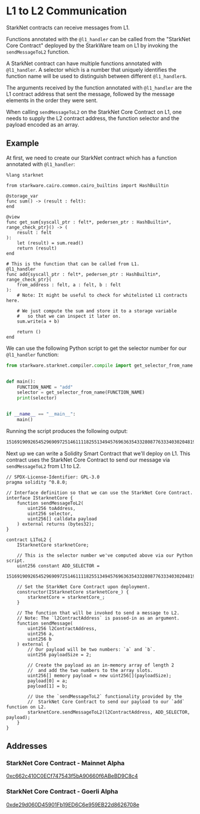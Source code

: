 # L1 to L2 Communication

StarkNet contracts can receive messages from L1.

Functions annotated with the `@l1_handler` can be called from the "StarkNet Core Contract" deployed by the StarkWare team on L1 by invoking the `sendMessageToL2` function.

A StarkNet contract can have multiple functions annotated with `@l1_handler`. A selector which is a number that uniquely identifies the function name will be used to distinguish between different `@l1_handler`s.

The arguments received by the function annotated with `@l1_handler` are the L1 contract address that sent the message, followed by the message elements in the order they were sent.

When calling `sendMessageToL2` on the StarkNet Core Contract on L1, one needs to supply the L2 contract address, the function selector and the payload encoded as an array.

## Example

At first, we need to create our StarkNet contract which has a function annotated with `@l1_handler`:

```cairo
%lang starknet

from starkware.cairo.common.cairo_builtins import HashBuiltin

@storage_var
func sum() -> (result : felt):
end

@view
func get_sum{syscall_ptr : felt*, pedersen_ptr : HashBuiltin*, range_check_ptr}() -> (
    result : felt
):
    let (result) = sum.read()
    return (result)
end

# This is the function that can be called from L1.
@l1_handler
func add{syscall_ptr : felt*, pedersen_ptr : HashBuiltin*, range_check_ptr}(
    from_address : felt, a : felt, b : felt
):
    # Note: It might be useful to check for whitelisted L1 contracts here.

    # We just compute the sum and store it to a storage variable
    #   so that we can inspect it later on.
    sum.write(a + b)

    return ()
end
```

We can use the following Python script to get the selector number for our `@l1_handler` function:

```python
from starkware.starknet.compiler.compile import get_selector_from_name


def main():
    FUNCTION_NAME = "add"
    selector = get_selector_from_name(FUNCTION_NAME)
    print(selector)


if __name__ == "__main__":
    main()
```

Running the script produces the following output:

```sh
1516919092654529690972514611118255134945769636354332808776333403020481942377
```

Next up we can write a Solidity Smart Contract that we'll deploy on L1. This contract uses the StarkNet Core Contract to send our message via `sendMessageToL2` from L1 to L2.

```solidity
// SPDX-License-Identifier: GPL-3.0
pragma solidity ^0.8.0;

// Interface definition so that we can use the StarkNet Core Contract.
interface IStarknetCore {
    function sendMessageToL2(
        uint256 toAddress,
        uint256 selector,
        uint256[] calldata payload
    ) external returns (bytes32);
}

contract L1ToL2 {
    IStarknetCore starknetCore;

    // This is the selector number we've computed above via our Python script.
    uint256 constant ADD_SELECTOR =
        1516919092654529690972514611118255134945769636354332808776333403020481942377;

    // Set the StarkNet Core Contract upon deployment.
    constructor(IStarknetCore starknetCore_) {
        starknetCore = starknetCore_;
    }

    // The function that will be invoked to send a message to L2.
    // Note: The `l2ContractAddress` is passed-in as an argument.
    function sendMessage(
        uint256 l2ContractAddress,
        uint256 a,
        uint256 b
    ) external {
        // Our payload will be two numbers: `a` and `b`.
        uint256 payloadSize = 2;

        // Create the payload as an in-memory array of length 2
        //  and add the two numbers to the array slots.
        uint256[] memory payload = new uint256[](payloadSize);
        payload[0] = a;
        payload[1] = b;

        // Use the `sendMessageToL2` functionality provided by the
        //  StarkNet Core Contract to send our payload to our `add` function on L2.
        starknetCore.sendMessageToL2(l2ContractAddress, ADD_SELECTOR, payload);
    }
}
```

## Addresses

### StarkNet Core Contract - Mainnet Alpha

[0xc662c410C0ECf747543f5bA90660f6ABeBD9C8c4](https://etherscan.io/address/0xc662c410C0ECf747543f5bA90660f6ABeBD9C8c4)

### StarkNet Core Contract - Goerli Alpha

[0xde29d060D45901Fb19ED6C6e959EB22d8626708e](https://goerli.etherscan.io/address/0xde29d060D45901Fb19ED6C6e959EB22d8626708e)
